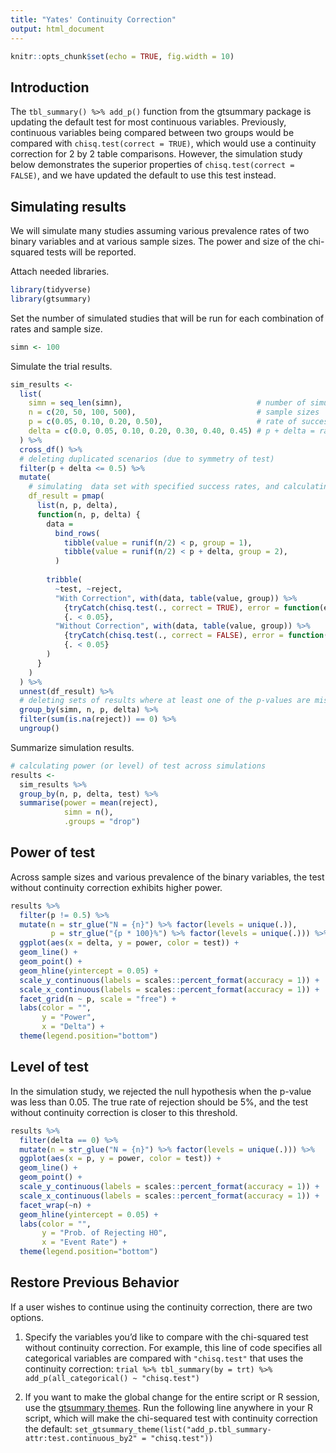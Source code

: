 ```yaml
---
title: "Yates' Continuity Correction"
output: html_document
---
```


```r
knitr::opts_chunk$set(echo = TRUE, fig.width = 10)
```

## Introduction

The `tbl_summary() %>% add_p()` function from the gtsummary package is updating the default test for most continuous variables.
Previously, continuous variables being compared between two groups would be compared with `chisq.test(correct = TRUE)`, which would use a continuity correction for 2 by 2 table comparisons.
However, the simulation study below demonstrates the superior properties of `chisq.test(correct = FALSE)`, and we have updated the default to use this test instead.

## Simulating results

We will simulate many studies assuming various prevalence rates of two binary variables and at various sample sizes.
The power and size of the chi-squared tests will be reported.

Attach needed libraries.

```r
library(tidyverse)
library(gtsummary)
```

Set the number of simulated studies that will be run for each combination of rates and sample size.

```r
simn <- 100
```

Simulate the trial results.

```r
sim_results <-
  list(
    simn = seq_len(simn),                              # number of simulations per scenario
    n = c(20, 50, 100, 500),                           # sample sizes
    p = c(0.05, 0.10, 0.20, 0.50),                     # rate of success in group 1
    delta = c(0.0, 0.05, 0.10, 0.20, 0.30, 0.40, 0.45) # p + delta = rate of success in group 2
  ) %>%
  cross_df() %>%
  # deleting duplicated scenarios (due to symmetry of test)
  filter(p + delta <= 0.5) %>%
  mutate(
    # simulating  data set with specified success rates, and calculating p-values
    df_result = pmap(
      list(n, p, delta),
      function(n, p, delta) {
        data = 
          bind_rows(
            tibble(value = runif(n/2) < p, group = 1),
            tibble(value = runif(n/2) < p + delta, group = 2),
          )
        
        tribble(
          ~test, ~reject, 
          "With Correction", with(data, table(value, group)) %>% 
            {tryCatch(chisq.test(., correct = TRUE), error = function(e) NA)$p.value} %>% 
            {. < 0.05},
          "Without Correction", with(data, table(value, group)) %>% 
            {tryCatch(chisq.test(., correct = FALSE), error = function(e) NA)$p.value} %>% 
            {. < 0.05}
        )
      }
    )
  ) %>%
  unnest(df_result) %>% 
  # deleting sets of results where at least one of the p-values are missing
  group_by(simn, n, p, delta) %>% 
  filter(sum(is.na(reject)) == 0) %>%
  ungroup()
```

Summarize simulation results.

```r
# calculating power (or level) of test across simulations
results <- 
  sim_results %>%
  group_by(n, p, delta, test) %>%
  summarise(power = mean(reject),
            simn = n(),
            .groups = "drop") 
```

## Power of test

Across sample sizes and various prevalence of the binary variables, the test without continuity correction exhibits higher power.

```r
results %>%
  filter(p != 0.5) %>%
  mutate(n = str_glue("N = {n}") %>% factor(levels = unique(.)), 
         p = str_glue("{p * 100}%") %>% factor(levels = unique(.))) %>%
  ggplot(aes(x = delta, y = power, color = test)) +
  geom_line() +
  geom_point() +
  geom_hline(yintercept = 0.05) +
  scale_y_continuous(labels = scales::percent_format(accuracy = 1)) +
  scale_x_continuous(labels = scales::percent_format(accuracy = 1)) +
  facet_grid(n ~ p, scale = "free") +
  labs(color = "",
       y = "Power",
       x = "Delta") +
  theme(legend.position="bottom")
```

## Level of test

In the simulation study, we rejected the null hypothesis when the p-value was less than 0.05.
The true rate of rejection should be 5%, and the test without continuity correction is closer to this threshold.

```r
results %>%
  filter(delta == 0) %>%
  mutate(n = str_glue("N = {n}") %>% factor(levels = unique(.))) %>%
  ggplot(aes(x = p, y = power, color = test)) +
  geom_line() +
  geom_point() +
  scale_y_continuous(labels = scales::percent_format(accuracy = 1)) +
  scale_x_continuous(labels = scales::percent_format(accuracy = 1)) +
  facet_wrap(~n) +
  geom_hline(yintercept = 0.05) +
  labs(color = "",
       y = "Prob. of Rejecting H0",
       x = "Event Rate") +
  theme(legend.position="bottom")
```

## Restore Previous Behavior

If a user wishes to continue using the continuity correction, there are two options.

1. Specify the variables you'd like to compare with the chi-squared test without continuity correction. For example, this line of code specifies all categorical variables are compared with `"chisq.test"` that uses the continuity correction: `trial %>% tbl_summary(by = trt) %>% add_p(all_categorical() ~ "chisq.test")`

1. If you want to make the global change for the entire script or R session, use the  [gtsummary themes](http://www.danieldsjoberg.com/gtsummary/articles/themes.html). Run the following line anywhere in your R script, which will make the chi-sequared test with continuity correction the default: `set_gtsummary_theme(list("add_p.tbl_summary-attr:test.continuous_by2" = "chisq.test"))`